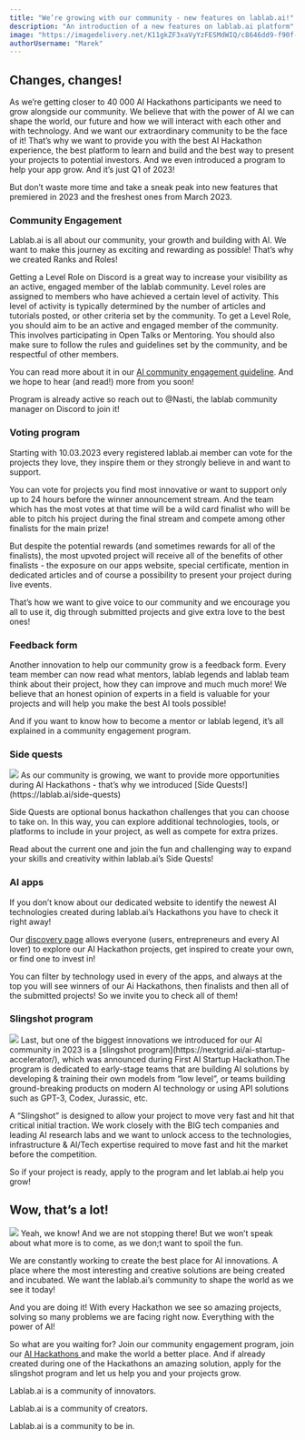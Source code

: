 ```yaml
---
title: "We’re growing with our community - new features on lablab.ai!"
description: "An introduction of a new features on lablab.ai platform"
image: "https://imagedelivery.net/K11gkZF3xaVyYzFESMdWIQ/c8646dd9-f90f-419b-a3d7-3a2cef885400/full"
authorUsername: "Marek"
--- 
```

## Changes, changes!

As we’re getting closer to 40 000 AI Hackathons participants we need to grow alongside our community. We believe that with the power of AI we can shape the world, our future and how we will interact with each other and with technology. And we want our extraordinary community to  be the face of it! That’s why we want to provide you with the best AI Hackathon experience, the best platform to learn and build and the best way to present your projects to potential investors. And we even introduced a program to help your app grow. And it’s just Q1 of 2023!

But don’t waste more time and take a sneak peak into new features that premiered in 2023 and the freshest ones from March 2023.


### Community Engagement

Lablab.ai is all about our community, your growth and building with AI. We want to make this journey as exciting and rewarding as possible! That’s why we created Ranks and Roles!

Getting a Level Role on Discord is a great way to increase your visibility as an active, engaged member of the lablab community. Level roles are assigned to members who have achieved a certain level of activity. This level of activity is typically determined by the number of articles and tutorials posted, or other criteria set by the community. To get a Level Role, you should aim to be an active and engaged member of the community. This involves participating in Open Talks or Mentoring. You should also make sure to follow the rules and guidelines set by the community, and be respectful of other members.

You can read more about it in our [AI community engagement guideline](https://lablab.ai/community-engagement). And we hope to hear (and read!) more from you soon!

Program is already active so reach out to @Nasti, the lablab community manager on Discord to join it!


### Voting program

Starting with 10.03.2023 every registered lablab.ai member can vote for the projects they love, they inspire them or they strongly believe in and want to support. 

You can vote for projects you find most innovative or want to support only up to 24 hours before the winner announcement stream. And the team which has the most votes at that time will be a wild card finalist who will be able to pitch his project during the final stream and compete among other finalists for the main prize!

But despite the potential rewards (and sometimes rewards for all of the finalists), the most upvoted project will receive all of the benefits of other finalists - the exposure on our apps website, special certificate, mention in dedicated articles and of course a possibility to present your project during live events.

That’s how we want to give voice to our community and we encourage you all to use it, dig through submitted projects and give extra love to the best ones!


### Feedback form

Another innovation to help our community grow is a feedback form. Every team member can now read what mentors, lablab legends and lablab team think about their project, how they can improve and much much more! We believe that an honest opinion of experts in a field is valuable for your projects and will help you make the best AI tools possible!

And if you want to know how to become a mentor or lablab legend, it’s all explained in a community engagement program.  


### Side quests
<Img src="https://imagedelivery.net/K11gkZF3xaVyYzFESMdWIQ/d2cc8709-e8ed-49fa-576f-921af14c8300/full" />
As our community is growing, we want to provide more opportunities during AI Hackathons - that’s why we introduced [Side Quests!](https://lablab.ai/side-quests)

Side Quests are optional bonus hackathon challenges that you can choose to take on. In this way, you can explore additional technologies, tools, or platforms to include in your project, as well as compete for extra prizes.

Read about the current one and join the fun and challenging way to expand your skills and creativity within lablab.ai’s Side Quests!


### AI apps

If you don’t know about our dedicated website to identify the newest AI technologies created during lablab.ai’s Hackathons you have to check it right away!

Our [discovery page](https://lablab.ai/apps) allows everyone (users, entrepreneurs and every AI lover) to explore our AI Hackathon projects, get inspired to create your own, or find one to invest in!

You can filter by technology used in every of the apps, and always at the top you will see winners of our Ai Hackathons, then finalists and then all of the submitted projects! So we invite you to check all of them!


### Slingshot program
<Img src="https://imagedelivery.net/K11gkZF3xaVyYzFESMdWIQ/1d124ba9-b64f-410c-a339-18bace9fdc00/full" />
Last, but one of the biggest innovations we introduced for our AI community in 2023 is a [slingshot program](https://nextgrid.ai/ai-startup-accelerator/), which was announced during First AI Startup Hackathon.The program is dedicated to early-stage teams that are building AI solutions by developing & training their own models from “low level”, or teams building ground-breaking products on modern AI technology or using API solutions such as GPT-3, Codex, Jurassic, etc.

A “Slingshot”  is designed to allow your project to move very fast and hit that critical initial traction. We work closely with the BIG tech companies and leading AI research labs and we want to unlock access to the technologies, infrastructure & AI/Tech expertise required to move fast and hit the market before the competition.

So if your project is ready, apply to the program and let lablab.ai help you grow!


## Wow, that’s a lot!
<Img src="https://imagedelivery.net/K11gkZF3xaVyYzFESMdWIQ/2d3f7759-3abe-41e6-bc7b-9f386bbdbd00/full" />
Yeah, we know! And we are not stopping there! But we won’t speak about what more is to come, as we don;t want to spoil the fun.

We are constantly working to create the best place for AI innovations. A place where the most interesting and creative solutions are being created and incubated. We want the lablab.ai’s community to shape the world as we see it today!

And you are doing it! With every Hackathon we see so amazing projects, solving so many problems we are facing right now. Everything with the power of AI!

So what are you waiting for? Join our community engagement program, join our [AI Hackathons ](https://lablab.ai/event)and make the world a better place. And if already created during one of the Hackathons an amazing solution, apply for the slingshot program and let us help you and your projects grow.

Lablab.ai is a community of innovators.

Lablab.ai is a community of creators.

Lablab.ai is a community to be in.
